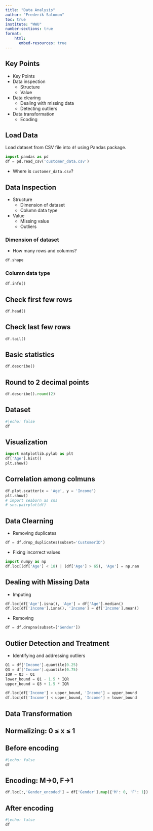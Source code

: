 ```yaml
---
title: "Data Analysis"
author: "Frederik Salomon"
toc: true
institute: "WWU"
number-sections: true
format:
    html:
      embed-resources: true
---
```


## Key Points 

- Key Points
- Data inspection
  - Structure
  - Value
- Data clearing
  - Dealing with missing data
  - Detecting outliers
- Data transformation
  - Ecoding

## Load Data 

Load dataset from CSV file into `df` using Pandas package.


```python
import pandas as pd
df = pd.read_csv('customer_data.csv')
```
- Where is `customer_data.csv`?

## Data Inspection
- Structure
  - Dimension of dataset
  - Column data type
- Value
  - Missing value
  - Outliers

### Dimension of dataset
- How many rows and columns?


```python
df.shape
```

### Column data type


```python
df.info()

```

## Check first few rows


```python
df.head()
```

## Check last few rows

```python
df.tail()
```

## Basic statistics

```python
df.describe()
```

## Round to 2 decimal points


```python
df.describe().round(2)
```

## Dataset


```python
#|echo: false
df
```

## Visualization


```python
import matplotlib.pylab as plt
df['Age'].hist()
plt.show()
```

## Correlation among colmuns


```python
df.plot.scatter(x = 'Age', y = 'Income')
plt.show()
# import seaborn as sns
# sns.pairplot(df)
```

## Data Clearning
- Removing duplicates


```python
df = df.drop_duplicates(subset='CustomerID')
```
- Fixing incorrect values


```python
import numpy as np
df.loc[(df['Age'] < 18) | (df['Age'] > 65), 'Age'] = np.nan
```

## Dealing with Missing Data
- Imputing
```python
df.loc[df['Age'].isna(), 'Age'] = df['Age'].median()
df.loc[df['Income'].isna(), 'Income'] = df['Income'].mean()
```

- Removing

```python
df = df.dropna(subset=['Gender'])
```
## Outlier Detection and Treatment
- Identifying and addressing outliers

```python
Q1 = df['Income'].quantile(0.25)
Q3 = df['Income'].quantile(0.75)
IQR = Q3 - Q1
lower_bound = Q1 - 1.5 * IQR
upper_bound = Q3 + 1.5 * IQR

df.loc[df['Income'] > upper_bound, 'Income'] = upper_bound
df.loc[df['Income'] < upper_bound, 'Income'] = lower_bound
```

## Data Transformation

## Normalizing: 0 ≤ x ≤ 1

## Before encoding

```python
#|echo: false
df
```

##  Encoding: M->0, F->1


```python
df.loc[:,'Gender_encoded'] = df['Gender'].map({'M': 0, 'F': 1})
```

## After encoding

```python
#|echo: false
df
```
